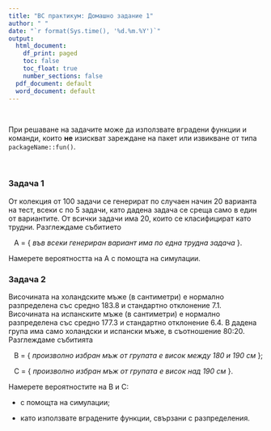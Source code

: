 ```yaml
---
title: "ВС практикум: Домашно задание 1"
author: " "
date: "`r format(Sys.time(), '%d.%m.%Y')`"
output:
  html_document:
    df_print: paged
    toc: false
    toc_float: true
    number_sections: false
  pdf_document: default
  word_document: default
---
```


<br>

При решаване на задачите може да използвате вградени функции и команди, които **не** изискват зареждане на пакет или извикване от типа `packageName::fun()`.

<br>



### Задача 1

От колекция от 100 задачи се генерират по случаен начин 20 варианта на тест, всеки с по 5 задачи, като дадена задача се среща само в един от вариантите.
От всички задачи има 20, които се класифицират като трудни. 
Разглеждаме събитието 

$\;\;$ A = { *във всеки генериран вариант има по една трудна задача* }. 

Намерете вероятността на A с помощта на симулации.



### Задача 2

Височината на холандските мъже (в сантиметри) е нормално разпределена със средно 183.8 и стандартно отклонение 7.1.
Височината на испанските мъже (в сантиметри) е нормално разпределена със средно 177.3 и стандартно отклонение 6.4.
В дадена група има само холандски и испански мъже, в съотношение 80:20. 
Разглеждаме събитията

$\;\;$ B = { *произволно избран мъж от групата е висок между 180 и 190 см* };

$\;\;$ C = { *произволно избран мъж от групата е висок над 190 см* }.

Намерете вероятностите на B и C:

- с помощта на симулации;

- като използвате вградените функции, свързани с разпределения.




